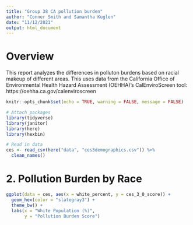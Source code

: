 ```yaml
---
title: "Group 38 CA pollution burden"
author: "Conner Smith and Samantha Kuglen"
date: "11/12/2021"
output: html_document
---
```


# **Overview**

This report analyzes the differences in polluton burdens based on racial makeup of different areas. This uses data from the California Office of Environmental Health Hazard Assessment (OEHHA)'s CalEnviroScreen tool: https://oehha.ca.gov/calenviroscreen


```r
knitr::opts_chunk$set(echo = TRUE, warning = FALSE, message = FALSE)

# Attach packages
library(tidyverse)
library(janitor)
library(here)
library(hexbin)
```

```r
# Read in data 
ces <- read_csv(here("data", "ces3demographics.csv")) %>% 
  clean_names()
```

# **2. Pollution Burden by Race** 

```r
ggplot(data = ces, aes(x = white_percent, y = ces_3_0_score)) +
  geom_hex(color = "slategray3") +
  theme_bw() +
  labs(x = "White Population (%)", 
       y = "Pollution Burden Score")
```

